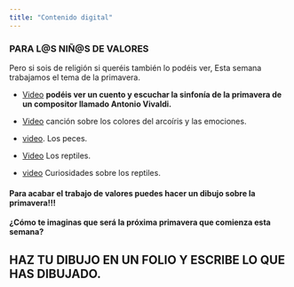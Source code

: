 ```yaml
---
title: "Contenido digital"
---
```


### PARA L@S NIÑ@S DE VALORES
Pero si sois de religión si queréis también lo podéis ver, Esta semana trabajamos el tema de la primavera.

* [Video](https://youtu.be/kwCnBYs2QvA)
**podéis ver un cuento y escuchar la sinfonía de la primavera de un compositor llamado Antonio Vivaldi.**

* [Video](https://youtu.be/65uVBc6YKmQ)
canción sobre los colores del arcoíris y las emociones.


* [video](https://www.youtube.com/watch?v=amQj26jhgwU).
Los peces.

* [Video](https://www.youtube.com/watch?v=wX5gL-sgr80)
Los reptiles.

* [video](https://www.youtube.com/watch?v=kkIHO5ttwH4)
Curiosidades sobre los reptiles.



#### Para acabar el trabajo de valores puedes hacer un dibujo sobre la primavera!!!
 
**¿Cómo te imaginas que será la próxima primavera que comienza esta semana? **

## HAZ TU DIBUJO EN UN FOLIO Y ESCRIBE LO QUE HAS DIBUJADO. 
